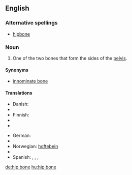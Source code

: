 {{wikipedia}}
==English==

===Alternative spellings===
* [[hipbone]]

===Noun===
{{en-noun|sg=[[hip]] [[bone]]}}

# {{context|skeleton}} One of the two bones that form the sides of the [[pelvis]].

====Synonyms====
* [[innominate bone]]

====Translations====
{{trans-top|bone}}
* Danish: {{t-|da|hofteben|n}}
* {{trreq|Dutch}}
* Finnish: {{t+|fi|lonkkaluu}}
* {{trreq|French}}
* {{trreq|Galician}}
{{trans-mid}}
* German: {{t-|de|Hüftknochen|m}}
* {{trreq|Italian}}
* Norwegian: [[hoftebein]]
* {{trreq|Portuguese}}
* Spanish: {{t-|es|hueso de la cadera|m}}, {{t+|es|coxal|m}}, {{t-|es|hueso coxal|m}},  {{t-|es|hueso innominado|m}}
{{trans-bottom}}

[[de:hip bone]]
[[hu:hip bone]]